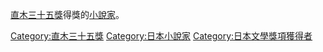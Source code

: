[[直木三十五獎|直木三十五獎]]得獎的[[小說家|小說家]]。

[[Category:直木三十五獎|Category:直木三十五獎]]
[[Category:日本小說家|Category:日本小說家]]
[[Category:日本文學獎項獲得者|Category:日本文學獎項獲得者]]